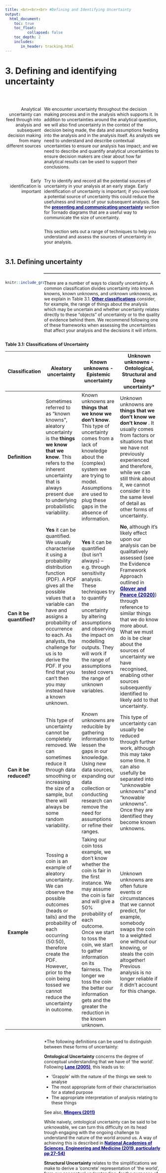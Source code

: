 ```yaml
---
title: <br><br><br> #Defining and Identifying Uncertainty
output:
  html_document:
    toc: true
    toc_float:
          collapsed: false
    toc_depth: 2
    includes:
       in_header: tracking.html
---
```


<style type="text/css">

#TOC {
margin-top: 50px;
}

.list-group-item.active, .list-group-item.active:hover, .list-group-item.active:focus {
background-color: DARKBLUE;
} 

body {
margin-top : 150px;
counter-reset : h1;
}

.title{
display: none;
}

h1 {
  counter-reset:h2;
}

h2 {
counter-reset : h3;
}

h1:before{
  content : "3" ". ";
  counter-increment: h1;
}

h2:before {
content : "3" "." counter(h2,decimal) ". ";
counter-increment : h2;
}

h2.nocount:before {
content : "";
counter-increment : none;
}

.section h2{
padding-top: 200px;
float:right;
width: 75%;
}

hr { 
  display: block;
  margin-top: 0.5em;
  margin-bottom: 0.5em;
  margin-left: auto;
  margin-right: auto;
  border-style: inset;
  border-width: 1px;
  width: 75%;
  float: right;
} 

.section h3{
float:right;
width: 75%;
}

.leftA{
float: left;
width: 100%;
font-weight: bold;
}

.rightA{
float:right;
width: 75%;
}

.leftB{
float: left;
width: 23%;
text-align: right;
}

.footer{
  position: relative; 
  margin-top: 100px; 
  height = 100px; 
  width: 100%;
  text-align: left
}


.
</style>

<div class="pageContentWrapper">

# Defining and identifying uncertainty

<br>

<div class = "leftB"> 
Analytical uncertainty can feed through into analysis and subsequent decision making from many different sources
</div>

<div class = "rightA">
We encounter uncertainty throughout the decision making process and in the analysis which supports it. In addition to uncertainties around the analytical question, we will also find uncertainty in the context of the decision being made, the data and assumptions feeding into the analysis and in the analysis itself. As analysts we need to understand and describe contextual uncertainties to ensure our analysis has impact; and we need to describe and quantify analytical uncertainties to ensure decision makers are clear about how far analytical results can be used to support their conclusions.
</div>

<br>

<div class = "rightA"> 
Try to identify and record all the potential sources of uncertainty in your analysis at an early stage.  Early identification of uncertainty is important; if you overlook a potential source of uncertainty this could reduce the usefulness and impact of your subsequent analysis. See the <a href="chapter_4.html" style="color: DARKBLUE;"> <b>presenting and communicating uncertainty</b></a> section for Tornado diagrams that are a useful way to communicate the size of uncertainty.
</div>


<div class = "leftB"> 
Early identification is important 
</div>

<div class = "rightA">
This section sets out a range of techniques to help you understand and assess the sources of uncertainty in your analysis.
</div>


<div style="clear: both;"></div>

## Defining uncertainty

<div style="clear: both;"></div>

<hr>

<div style="clear: both;"></div>

<div class = "rightA"> 
There are a number of ways to classify uncertainty. A common classification divides uncertainty into known knowns, known unknowns, and unknown unknowns, as we explain in Table 3.1. <a href="https://royalsocietypublishing.org/doi/pdf/10.1098/rsos.181870" style="color: DARKBLUE;"> <b>Other classifications</b></a> consider, for example, the range of things about the analysis which may be uncertain and whether uncertainty relates directly to these “objects” of uncertainty or to the quality of evidence behind them. We recommend following one of these frameworks when assessing the uncertainties that affect your analysis and the decisions it will inform.
</div>



```r

knitr::include_graphics("images/magnify.png")

```

<br><br>

<div class = "leftA">
Table 3.1: Classifications of Uncertainty
</div>

| Classification  | Aleatory uncertainty | Known unknowns - Epistemic uncertainty | Unknown unknowns - Ontological, Structural and Deep uncertainty* |
| --------------- | ------------------------- | ---------------------------- | -------------------------------- | 
| <b>Definition</b>| Sometimes referred to as "known knowns", aleatory uncertainty is the <b>things we know that we know</b>. This refers to the inherent uncertainty that is always present due to underlying probabilistic variability. | Known unknowns are <b>things that we know we don’t know</b>. This type of uncertainty comes from a lack of knowledge about the (complex) system we are trying to model. Assumptions are used to plug these gaps in the absence of information. | Unknown unknowns are <b>things that we don't know we don't know </b>.  It usually comes from factors or situations that we have not previously experienced and therefore, while we can still think about it, we cannot consider it to the same level of detail as other forms of uncertainty. |
| <b>Can it be quantified? </b> | <b>Yes</b> it can be quantified. We usually characterise it using a probability distribution function (PDF). A PDF gives all the possible values that a variable can have and assigns a probability of occurrence to each. As analysts, the challenge for us is to derive the PDF. If you find that you can’t then you may instead have a known unknown. | <b>Yes</b> it can be quantified (but isn’t always) – e.g. through sensitivity analysis. These techniques try to quantify the uncertainty by altering assumptions and observing the impact on modelling outputs. They will work if the range of assumptions tested covers the range of unknown variables. | <b>No</b>, although it's likely effect upon our analysis can be qualitatively assessed (see the Evidence Framework Approach outlined in <a href="https://doi.org/10.1080/17477778.2020.1757389" style="color: DARKBLUE;"><b>Glover and Pearce (2020)</b></a>) through reference to similar things that we do know more about. What we must do is be clear about the sources of uncertainty we have recognised, enabling other sources subsequently identified to likely add to that uncertainty.|
| <b> Can it be reduced? </b> | This type of uncertainty cannot be completely removed.  We can sometimes reduce it through data smoothing or increasing the size of a sample, but there will always be some random variability. | Known unknowns are reducible by gathering information to lessen the gaps in our knowledge.  Using new data sources, expanding our data collection or conducting research can remove the need for assumptions or refine their ranges. | This type of uncertainty can usually be reduced through further work, although this may take some time. It can also usefully be separated into “unknowable unknowns” and “knowable unknowns”. Once they are identified they become known unknowns.  |
| <b> Example </b> | Tossing a coin is an example of aleatory uncertainty. We can observe the possible outcomes (heads or tails) and the probability of each occurring (50:50), therefore create the PDF. However, prior to the coin being tossed we cannot reduce the uncertainty in outcome. | Taking our coin toss example, we don’t know whether the coin is fair in the first instance. We may assume the coin is fair and will give a 50% probability of each outcome. Once we start to toss the coin, we start to gather information on its fairness. The longer we toss the coin the better our information gets and the greater the reduction in the known unknown. | Unknown unknowns are often future events or circumstances that we cannot predict, for example, somebody swaps the coin to a weighted one without our knowing, or steals the coin altogether! Previous analysis is no longer reliable if it didn’t account for this change. |

<div class = "rightA">
*The following definitions can be used to distinguish between these forms of uncertainty: 

<b>Ontological Uncertainty</b> concerns the degree of conceptual understanding that we have of 'the world'. Following <a href="https://link.springer.com/article/10.1007/s00191-004-0227-7" style="color: DARKBLUE;"><b>Lane (2005)</b></a>, this leads us to:
<ul>
<li>'Grapple' with the nature of the things we seek to analyse</li>
<li>The most appropriate form of their characterisation for a stated purpose</li>
<li>The appropriate interpretation of analysis relating to these things</li>
</ul>
See also, <a href="https://doi.org/10.1558/jcr.v10i3.303" style = "color: DARKBLUE;"><b> Mingers (2011)</b></a>

While naively, ontological uncertainty can be said to be unknowable, we can turn this difficulty on its head trough engaging with the ongoing challenge to understand the nature of the world around us. A way of achieving this is described in <a href="https://nap.nationalacademies.org/catalog/25303/reproducibility-and-replicability-in-science" style = "color: DARKBLUE;"><b> National Academies of Sciences, Engineering and Medicine (2019, particularly pp 27-54)</b></a>

<b> Structural Uncertainty </b> relates to the simplifications we make to derive a 'concrete' representation of 'the world', from our conceptual understanding, for the purposes of our analysis. Following <a href="https://doi.org/10.1111/j.1524-4733.2008.00502.x" style = "color: DARKBLUE;"><b> Bojke et. al.(2009)</b></a>, the focus of structural uncertainty is therefore upon:
<ul>
<li> Relevant models for understanding systemic responses and interactions (which can include internalised mind models and underpinning beliefs, qualitative models and quantitative models)</li>
<li> Relevant scenarios, since these represent the factors that shape the response space of a system and either bring or fail to bring key sub-systems into operation.</li>
</ul>
Thus, while Ontological uncertainty focuses on our conceptual characterisation of 'the world', structural uncertainty relates to the relevance of our 'concrete' or internalised models and scenarios for our analysis. 

<b> Deep Uncertainty </b> derives from the extent to which we can anticipate the nature of the problem space we will in future need to understand in order to conduct meaningful analysis. Where we cannot anticipate these future circumstances then a judgement is required on when a decision must be made by, with analysis conducted on the best available information to support necessary decision-making. See <a href="https://link.springer.com/book/10.1007/978-3-030-05252-2" style = "color: DARKBLUE;"><b> Bloemen et. al.(2019)</b></a> for analytical approaches.   

<br>


</div>

<div style="clear: both;"></div>

## Sources of analytical uncertainty - Data

<div style="clear: both;"></div>

<hr>

<div style="clear: both;"></div>

<div class = "rightA">
The data that feeds into your analysis project will have been previously specified, defined, and collected. In some cases, you will do this yourself, but you may also draw on data sources collected by others. Having chosen your data sources for your project you will need to think about how well your data describes the reality of the situation you are modelling or analysing.
</div>

<div class = "rightA">
To gain a full picture of the impact of data uncertainty on your analysis you should think through what you know about where your data has come from. You should use a data log with quality and impact Red Amber Green (RAG) ratings. Consider the following questions:  
</div>

<div class = "rightA">
How well do the definitions and concepts in the data chosen fit with what you are trying to measure? Differences between the data and your target group can mean that a dataset captured for one purpose is inappropriate for another. For example, you might want to analyse London & South East but only have data for the whole of the UK.
</div>

<div class = "leftB">
How your data source compares with your analysis objective
</div>

<div class = "rightA">
How rigorous was the data collection process? Was the data owner’s quality assurance sufficiently robust? For survey data, would respondents have fully understood the question intent? Some datasets are subject to regulation and compliance with standards or other codes of practice. In such cases, quality should be well documented and assured like in National Statistics. 
<br><br>
When considering uncertainty in input data, you should think about whether the data being used was gathered for an alternative purpose and if it has been manipulated and how you can adjust or account for this. Accompanying data descriptions (or a quick exploration of the source data if these don’t exist) can be helpful in understanding data limitations of the data and whether any adjustments made could conflict with or bias your analysis.
</div>

<div class = "leftB">
Where the data come from and how they have been collected
</div>

<div class = "rightA">
More uncertainty will occur if either the data don’t match the time period of interest and/or if the data are volatile.
</div>

<div class = "leftB">
What period the data covers
</div>

<div class = "rightA">
For data obtained in a processed state from others you may need to explore what processing steps were taken to determine how that may affect the data you are using. For example, missing values may have been imputed, survey data may have been weighted to make survey results representative of a wider population, extreme values and outliers may have been removed, data sets may have been combined (possibly resulting in false positive or false negative matches), disclosure controls may have been applied (potentially biasing the data set). Consider how the retention or exclusion of an outlier will affect your results. Truncation or removal of outliers will typically introduce bias but this may be tolerated in exchange for reduced variance.
</div>

<div class = "leftB">
Whether your data has been subjected to any pre-processing 
</div>

<div class = "rightA">
Statistical sources often come with supporting information about accuracy and reliability. You can sometimes find information on variance (or standard errors, confidence intervals, coefficients of variation) and you may find indications of likely bias, from special studies comparing or linking sources. These direct measures of quality, together with indirect measures such as response and coverage rates can tell you a lot about the uncertainty. In the absence of direct measure of variance, be aware that small sample sizes will increase the margin of error in your results.
</div>

<div class = "leftB">
Check whether there is any bias or uncertainty in the data
</div>

<div style="clear: both;"></div>

## Sources of analytical uncertainty - Assumptions 

<div style="clear: both;"></div>

<hr>

<div style="clear: both;"></div>

<br> 

<div class= "rightA">
Considering the assumptions you're making in your analysis is critical to any uncertainty analysis
</div>

<div class = "rightA">
Assumptions are used when we have incomplete knowledge. All models will require some assumptions, so you need to ensure that assumptions are robust and consistently understood. You should use an assumptions log with quality and impact RAG ratings and they should be signed off by stakeholders. Where did the assumptions come from?  How were they generated and why?  What is the impact if they are wrong, and how often are they reviewed?
</div>

<div class= "leftB">
Consider where you have used assumptions
</div>

<div class= "rightA">
There are often parameters outside of the scope of the model that have been implicitly assumed. For example, models may assume no substantial policy changes in related areas and there may be deliberate limits in the coverage or timelines of your analysis – deliberate modelling exclusions that allow timely and effective analysis. These assumptions and limitations provide the context in which the modelling results are appropriate. You need to be aware of the restrictions that these assumptions impose on the interpretation of analytical results and take care to explain where modelling results can (and cannot) be used.
</div>

<div class = "leftB">
What assumptions are outside the scope of the model?
</div>

<div class= "rightA">
Assumptions should be based on robust evidence. The less evidence to support an assumption the more uncertain it will be. High quality assumptions will be underpinned by robust data, while low quality assumptions may simply be an opinion or may be supported by a poor data source. 
</div>

<div class = "leftB">
Assess the quality of each assumption
</div>

<div class= "rightA">
The importance of an assumption is measured by its effect on the on the analytical output. The higher the impact of an assumption the more uncertain results will be. Critical assumptions will drastically affect the results, while less importance assumptions may only have a marginal effect on results. More weight should be given to gathering evidence to improve the quality of critical assumptions.  
</div>

<div class = "leftB">
Assess the impact of each assumption
</div>

<div class= "rightA">
Some uncertainties can’t be captured in an assumption as we don’t have perfect insight. However, effort should be made to identify all possible uncertainties and capture these as assumptions. The assumptions log will convey the boundary of what has been included.
</div>

<div class = "leftB">
What don’t you know? 
</div>


```r

knitr::include_graphics("images/assumptions.png")

```

<div style="clear: both;"></div>

## Sources of analytical uncertainty - Analysis

<div style="clear: both;"></div>

<hr>

<div style="clear: both;"></div>

<br>

<div class = "leftB">
Undertake appropriate AQA
</div>

<div class= "rightA">
An additional, but important source of analytical uncertainty is in the analysis itself. With verification and validation of models, good Analytical Quality Assurance (AQA) practices can help identify the restricted uses of analytical outputs and help minimise the possibility of errors. However, mistakes can still be made, so being clear with decision makers about the extent to which analysis has been quality assured can help them understand how far they may rely on analytical results in support of their decision making. Please see the <a href="https://www.gov.uk/government/publications/the-aqua-book-guidance-on-producing-quality-analysis-for-government" style="color: DARKBLUE;"> <b>AQuA Book</b></a>, <a href="https://www.gov.uk/government/collections/aqua-book-resources" style="color: DARKBLUE;"> <b>AQuA Book resources</b></a> and <a href="https://www.gov.uk/government/collections/quality-assurance-tools-and-guidance-in-decc" style="color: DARKBLUE;"> <b>BEIS QA tools and guidance</b></a> for more information.

Carrying out adequate quality assurance is an important way to ensure sources of uncertainty have been sufficiently mitigated. Ideally, the AQA should be carried out throughout the project - before, during and after the analysis to inform at all stages. The AQA process should involve checking the analyst has done the following, for example:
<br>

<ul>
<li>Considered why the methodology is appropriate to solve the analytical problem or answer the research question</li>
<li>Considered why the analysis is appropriate for the type of data collected</li>
<li>Understood the data that will be used in the analysis, including main sources of potential error and limitations of the data/analysis</li>
<li>Analysed and interpreted the data in a consistent way</li>
<li>Made it clear how analytical constructs e.g. categories, classifications, typologies etc. have been developed.</li>
<li>Ensured all interpretations are well supported by the data, accurately reflecting the meanings assigned by the participants</li>
</ul>

Note that these steps should also be applied for quality assurance of both quantitative and qualitative research. More information on AQA of qualitative research is included in <a href = "chapter_5.html#mitigating_uncertainty_in_qualitative_research" style ="color: DARKBLUE;"> <b>mitigating uncertainty in qualitative research</b></a>.

<div style="clear: both;"></div>

## Sources of uncertainty in experimental and quasi-experimental evaluation designs

<div style="clear: both;"></div>

<hr>

<div style="clear: both;"></div>

<br> 

<div class="rightA">
Experimental and quasi-experimental evaluation designs are used in government to understand and estimate the impacts of policies. They do so through statistical comparison to a group or time period unaffected by the intervention. This unaffected group acts as a proxy for what would have happened to the affected group in the absence of the policy and is commonly called the counterfactual. It is also possible to compare multiple versions of an intervention with a control group, these are known as multi-arm trials.
<br>

Commonly used experimental and quasi-experimental methods include randomised control trials, difference in difference and interrupted time series analysis. The <a href="https://www.gov.uk/government/publications/the-magenta-book" style="color: DARKBLUE;"><b>Magenta Book</b></a> provides a full guide to evaluation methods. When conducting or commissioning this type of research, analysts have an important role in ensuring that potential sources of uncertainty are understood, adequately addressed and effectively communicated to stakeholders.
<br>

The sources of uncertainty in experimental and quasi-experimental research can be broadly categorised into data, study design and statistical analysis. Analysts who employ these methods should consider to what degree each of these three areas create uncertainty in understanding and estimating the impact of a given policy or intervention.
</div>

<div style="clear: both;"></div>
<br>

<div class = "rightA">
<b>Data</b>
<br>

Regarding quantitative data for evaluations, some of the things you need to consider are the sample size, representativeness, choice of indicators and whether there is any missing data.
</div>

<div class = "rightA">
If the sample size is too small for an experimental or quasi-experimental design, it will not be possible to achieve sufficient statistical power and provide a robust answer to the research question(s). It is also important to consider whether you need to provide estimates for population subgroups. The more you break down the sample into groups, the greater the overall sample size needs to be in order to draw statistically significant conclusions about the subgroups of interest. A statistical power analysis helps to estimate the minimum sample size required for a study, given a desired significance level, effect size and statistical power.
</div>

<div class = "leftB">
You need to ensure your sample size is large enough to answer your research question(s)
</div>

<div class = "rightA">
The generalisability of the research findings may be limited if certain subgroups of the population are not adequately represented in the sample. This is particularly true when differences between population subgroups are related to the outcomes that are being studied.
</div>

<div class = "leftB">
Representativeness: Is your data broadly representative of the target population that is being studied?
</div>

<div style="clear: both;"></div>

<div class= "rightA">
For example, health status is a concept that cannot be observed directly, and therefore researchers need to operationalise the concept by other indicators (e.g. body mass index or smoking status). Uncertainty is introduced when a concept of interest is not operationalised appropriately, and the proxy indicators do not adequately capture that concept or distinguish it from others. You should ask yourself how well the indicators measure the concept that is being studied. Are the assumptions underlying the operationalisation valid?
</div>

<div class = "leftB">
Some concepts cannot be measured directly and therefore must be proxied by other observable or measurable phenomena, a process called operationalisation
</div>

<div class = "rightA">
Uncertainty is introduced when data is missing systematically, or in other words, not completely at random. There are two types of systematically missing data: missing not at random (MNAR) and missing at random (MAR).
<br>

Missing data is particularly problematic when the reason why data is missing is related to a concept or intervention that is being studied. Data which are MNAR are missing due to reasons related to unobserved outcomes. Data are MAR when the reason the data are missing is related to the observed outcomes (i.e. variables for which we have complete information).
<br>

For example, in a study on depression, data would be MNAR if men did not respond to a survey because of their level of depression. This is because the concept of interest (depression in this case) is unobserved.
<br>

On the other hand, data on depression would be MAR if men were generally less likely to respond to a survey, irrespective of their level of depression. In this example, sex is a variable that is directly observed.
<br>

Reasons for missing data include: social desirability bias in surveys, attrition in longitudinal studies, data entry errors, poor quality data collection instruments, or under-sampling of groups that are difficult to reach. You should ask: is some of the data in your dataset missing? If so, why is it missing?
</div>

<div class = "leftB">
Missing data or missing values are a common source of uncertainty and can have a significant effect on what can be inferred from the data
</div>

<div style="clear: both;"></div>
<br>


<div class = "rightA">
<b>Study Design</b>
<br>

The design of a study and assumptions about how potential effects will be identified can be a significant source of uncertainty.
</div>

<div class = "rightA">
In the absence of a valid counterfactual, the estimated impact of a policy or intervention may be significantly biased and the true impact will be uncertain. For example, when the research does not include an independent control group and relies solely on a before-after analysis. The problem of relying on a before-after analysis is that it is not possible to determine whether the observed effects of an intervention would have occurred in the absence of the intervention.
</div>

<div class = "leftB">
Uncertainty is increased when the chosen control group is not comparable to the group that is affected by the policy or intervention
</div>

<div class = "rightA">
Comparisons from one period to another (such as comparing this week or month to the same period last year) are common. However, they present data out of the context of the underlying trend or do not account for the effect of seasonality. For example, drawing comparisons in outcomes between January 2020 and January 2021 would be misleading as external factors, such as the COVID-19 pandemic, would have had significantly impacted trends. Alternatives to before-after comparisons are discussed in chapter 4, <a href = "chapter_5.html" style ="color: DARKBLUE;"> <b>Mitigating uncertainty</b></a>.
</div>


<!-- need reference for mitigating uncertainty chapter*-->

<div class = "leftB">
Binary before-after comparisons can be misleading if they are presented without contextual information
</div>

<div class = "rightA">
Randomised controlled trials (RCTs) are the gold standard for testing hypotheses. They involve randomly assigning participants to the intervention or control group. This creates a counterfactual to which you can compare the intervention group. When randomisation is compromised or not possible, there will be greater uncertainty in attributing changes in outcomes to a given intervention. A few examples of randomisation being compromised are:
<br>
<ul>
<li>Endogeneity (i.e. when the allocation of an intervention is influenced by the outcome indicator)</li>
<li>Non-compliance (i.e. when participants who should receive the intervention do not receive the intervention)</li>
<li>Breach of protocol</li>
<li>Treatment contamination or spill over (i.e. when participants in the control group are exposed to the intervention). This can be an issue with studies involving cluster randomisation based on geographic areas, such as local authorities.</li>
</ul>

However, in many contexts randomisation is not feasible or ethical. In these situations, it is possible to employ a quasi-experimental method to create a counterfactual (for more details see the <a href="https://www.gov.uk/government/publications/the-magenta-book" style="color: DARKBLUE;"><b>Magenta Book</b></a>). Analysts must ask themselves if the design of the counterfactual creates potential for uncertainty in the research findings.
</div>

<div class = "leftB">
Where randomisation is compromised or not possible, there is greater uncertainty in attributing observed changes to the intervention being studied
</div>


<div style="clear: both;"></div>
<br>


<div class = "rightA">
<b>Analysis</b>
<br>

Statistical analysis can present an important source of analytical uncertainty in evaluation design, which may lead researchers to unwittingly make biased or invalid inferences. Analysts should ask themselves if the chosen statistical models accurately describe the relationships between the variables of interest and take account of potential sources of bias. Are effects conditional on other variables, or are they expected to vary across groups? Have potential alternative explanations or theories been explored in the analysis? Have all relevant variables been included in the analysis?
</div>


<div class = "rightA">
Common issues in experimental and quasi-experimental studies include interaction effects. This is when the causal relationships between two variables depend on the state of a moderating variable, or when effects of an intervention vary across different groups (i.e. heterogeneous treatment effects). For example, where the relationship between the dose of a drug and the efficacy of the treatment varies across genders. When policy interventions have heterogeneous effects, focusing only on aggregate effects and failing to account for differences across groups may lead to invalid inferences. Similarly, uncertainty will result from failing to account for relevant moderating variables in the analysis. Another source of uncertainty results when the statistical model falsely attributes the effect of a missing variable to those variables that are included in the model. This is known as omitted variable bias.
</div>

<div class = "leftB">
Interaction effects and heterogeneous treatment effects can introduce uncertainty into the results of analyses if not they are not addressed
</div>

<div class = "rightA">
An example is the ecological fallacy, in which findings from analysis of aggregate data are erroneously attributed to an individual. For example, research of aggregate data shows that countries where there is a high average fat consumption also have a high breast cancer death rate. If you were to infer from this finding that a woman who has a high fat diet is more likely to die from breast cancer, this would be falling foul of ecological fallacy. The error here lies in the fact that statistical inference is intended to generalise from a sample to a population, and not from a population to an individual. Committing an ecological fallacy can lead researchers to make invalid inferences, thereby creating uncertainty around the true impact of a given policy or intervention.
</div>

<div class = "leftB">
The way in which research findings are interpreted can also be a source of uncertainty
</div>

<div style="clear: both;"></div>

## Sources of uncertainty in survey research

<div style="clear: both;"></div>

<hr>

<div style="clear: both;"></div>

<br> 

<div class = "rightA">
Survey research can involve qualitative and/or quantitative data, collected through a range of data collection methods such as online surveys and telephone or face to face interviews. Both the type of data collected, and the mode of data collection should be determined by the aims of the research, noting that these factors can influence the degree to which uncertainty is introduced.
<br>

The sources of uncertainty in survey research can be broadly categorised into the survey design, sampling strategy, data collection method and analysis.
</div>

<div style="clear: both;"></div>
<br>

<div class = "rightA">
<b>Survey Design</b>
</div>

<div class = "rightA">
Good questionnaire design is vital to ensuring the validity and reliability of survey responses. A valid questionnaire is one that measures what it intends to measure. That is, the objectives of the questionnaire and the items within it are clearly understood by the respondent and elicit the information required by the researcher. Reliability refers to the consistency of a survey measurement and the extent to which the measurement is able to elicit the same information from the same person each time it’s administered, assuming all else remains unchanged. There are a number of tests and methods for ensuring questionnaire validity and reliability (see section 4 on <a href = "https://analystsuncertaintytoolkit.github.io/UncertaintyWeb/chapter_5.html#mitigating_uncertainty_in_survey_research" style ="color: DARKBLUE;"> <b>mitigating uncertainty in survey research</b></a> for more information).
</div>

<div class = "leftB">
A poorly designed questionnaire can greatly increase the level of uncertainty in survey data
</div>

<div class = "rightA">
The most common survey response scales are: dichotomous (e.g. agree vs. disagree) and rating scales (e.g. five-point Likert scale: strongly agree, agree, undecided, disagree, strongly disagree). There is a tendency for responses with rating scales to regress to the middle of the scale in surveys, a phenomenon called error of central tendency. This can be related to the length of the survey, or survey fatigue, and the tendency of respondents to avoid extreme responses. Survey responses can also be unreliable if labels on a five-point Likert scale have no clear meaning. For example, the labels ‘somewhat satisfied’ or ‘extremely satisfied’ can be confusing and risk being interpreted differently by respondents, thereby introducing uncertainty into the survey results. A third example of how bad survey design can lead to uncertainty is called non-differentiation in ratings, or survey straightlining. Straightlining occurs when respondents lose their motivation to engage with the survey and consequently rush through it by giving their answer to a series of questions in the same place on a rating scale. When designing surveys, researchers should take great care in choosing survey response scales and consider how their choices may be a source for uncertainty.
</div>

<div class = "leftB">
The choice of response scales can introduce uncertainty into survey research, particularly when response scales are not chosen optimally
</div>

<div class = "rightA">
Respondents’ answers to a question can be influenced by previous questions posed and by the answers they gave to those previous questions; a notion called priming. If questions are always presented in the same order, this impact may be difficult to detect. Similarly, the order in which response options are displayed can affect which one is chosen.
</div>

<div class = "leftB">
The order of questions or response options can also impact how a respondent interprets and responds to survey questions
</div>

<div class = "rightA">
This is a key stage in the survey design because the survey questions must capture the concepts of interest. For example, the concept of health is not easily measured directly and therefore researchers may want to operationalise the concept by other indicators (e.g. body mass index or smoking status). Uncertainty is introduced when a concept of interest is not well operationalised and the proxy indicators do not adequately capture that concept or distinguish it from other concepts. You should ask yourself how well the variables describe the different dimensions of the concept that is being studied. Are the assumptions underlying the operationalisation valid?
</div>

<div class = "leftB">
Some concepts cannot be measured directly and therefore must be proxied by other observable or measurable phenomena, a process called operationalisation
</div>

<div style="clear: both;"></div>

<br>

<div class = "rightA">
<b>Sampling Strategy</b>
<br>

With the exception of a census (which surveys every member of a given population), survey research typically relies on data taken from a sample of a population under study.
<br>

Survey data are subject to sampling error, which occurs when the sample being used is not representative of the population. A representative sample is one that accurately represents the population on specific characteristics, in that the sample and population have similar distributions on the variables of interest, e.g., gender, age, socioeconomic status, or education. There are many dimensions on which you might evaluate representativeness - it all depends on the required level of detail, the scope of your study and what information about your population is available. All samples contain some degree of error, and therefore uncertainty, but the more representative a sample is of its population, the less error and uncertainty it will contain.
<br>

The following sections summarise some common causes of sampling error that ought to be considered by analysts and researchers when considering the extent to which uncertainty exists within survey data.
</div>

<div class = "rightA">
In random sampling every member of the target population has an equal chance of being selected and thus should eliminate sampling bias. Other probability-based techniques such as stratified sampling (where participants are selected in the proportion that their subcategory occurs in the population) or systematic sampling (where every nth person is chosen), are likely to result in a degree of sampling error but the uncertainty caused can be estimated and measured.
<br>

However, where a non-probability sampling technique is used, the likelihood of sampling error and response biases occurring is much higher and it’s not possible to estimate the extent to which a sample is unrepresentative. Such techniques include volunteer sampling, where individuals have chosen to be part of the study, and opportunity sampling, where participants are simply chosen from those available at the time. With this technique, the degree to which responses are likely to accurately reflect those of the population cannot be calculated, and therefore findings should not really be extrapolated to the wider population - despite this often happening in practice.
</div>

<div class = "leftB">
Random sampling will minimise uncertainty but is very difficult to achieve in practice
</div>

<div class = "rightA">
There are a number of things to consider with sample size:
<br>

<ul>
<li>Is the sample large enough to be representative of the population under study? If not, any conclusions you draw should not be generalised to your population under study. Generally speaking, the bigger a sample, the more likely it is to be representative. Note, however, that this is not always the case: sample size is only a useful indicator of sample quality when an appropriate sampling technique has been employed.</li>
<li>How precise do you need your results to be, or what is the margin of error you are willing to accept?
<ul>
<li>How certain do you need to be that your results are not due to chance? This is your significance level.</li>
<li>How certain do you need to be that your results will detect an effect when there is an effect to be detected? This is statistical power.</li>
</ul>
</li>
</ul>

You can conduct a power analysis to estimate the minimum sample size required for a study, given a desired significance level, effect size and statistical power. If you do not manage to reach this minimum sample size, you increase the likelihood that your results are erroneous. For example, if the sample size and consequently statistical power is low, the probability of concluding there is no effect when, in fact, there is one, goes up. This is increasingly likely if you are looking to detect a small effect, as small samples offer weaker test sensitivity than large samples.
</div>

<div class = "leftB">
If your sample is too small, it may not allow you to draw reliable inferences
</div>

<div class = "rightA">
A sampling frame is a record of the target population containing all participants of interest from which we can extract a sample. Sampling frames can include government registers, postcode lists, records of demographic information provided by those who have signed up to an online survey website. The vast majority of sampling frames will have some defects due to inaccurate information being provided or records not being up to date. The smaller your sample and the greater the number of dimensions on which you want it to represent your target population, the greater the impact of inaccuracies in the sampling frame.
</div>

<div class = "leftB">
If your sampling frame does not represent the target population, uncertainty is introduced
</div>

<div style="clear: both;"></div>
<br>

<div class = "rightA">
<b>Data Collection Method</b>
</div>

<div class = "rightA">
Surveys can be administered using a variety of modes, including face-to-face interviews, telephone interviews and self-completion web-surveys, and these often vary in terms of the demographic they tend to reach. For example, older age groups are generally more difficult to reach through online surveys. The topic of the survey may also influence what mode is more or less appropriate: measuring internet access within the general population using an online survey will produce biased results, as all survey respondents would have internet access, otherwise they wouldn’t have been able to participate in the survey.
</div>

<div class = "leftB">
Survey mode can introduce selection bias when certain members of a population are more likely to be included in the sample than others
</div>

<div class = "rightA">
With self-administered surveys, we have to trust that the data being provided is accurate - and if accurate demographic data is key to your analysis then this source of uncertainty should play a larger influence in your choice of survey mode.
<br>

There are different degrees of uncertainty intrinsically associated with different types of self-administered surveys – for instance, self-completion paper questionnaires generally show a higher number of unanswered questions than online surveys.
</div>

<div class = "leftB">
Some survey modes have little means to ensure inaccurate data is not provided or the survey is not completed with errors
</div>

<div class = "rightA">
Interviewer bias is when characteristics or behaviours of the interviewer influence how participants respond to questions. It relates to aspects of the interviewers and the way in which they ask questions and respond to answers—it is distinct from bias arising from the content or wording of questions. Such bias may stem from perceptions of the interviewer’s identity. The interviewer’s sex, ethnicity, age, attractiveness, social class, level of education, perceived life experience, or professional background may affect how participants respond to questions, especially if these characteristics seem to relate to the interview topic.
<br>

Linked to this is the interviewer’s ability to establish rapport with the interviewee: participants may not feel comfortable to disclose accurate information, especially on personal or sensitive topics, as a result of who is interviewing them.
<br>

Interviewer bias may also arise from the actions and behaviours of the interviewer, for example:
<br>

<ul>
<li>Using certain language, phrases or leading questions</li>
<li>Using a tone of voice or inflections to imply a presumed answer</li>
<li>Using non-neutral body language that establishes a mood or projects onto the conversation</li>
</div>

<div class = "leftB">
Interviewer bias can introduce uncertainty in data collection
</div>

<div class = "rightA">
These include:
<br>

<ul>
<li>Businesses or individuals being unreachable</li>
<li>Businesses or individuals refusing to respond</li>
<li>Respondents giving inaccurate answers</li>
<li>Processing or analysis errors</li>
</ul>

For example, inaccurate answers to a question about money spent on fuel would lead to a difference between the estimate and the population value even if the entire population were surveyed. These errors are usually very difficult to quantify and to do so would require additional and specific research.
</div>


<div style="clear: both;"></div>
<br>

<div class = "rightA">
<b>Analysis</b>
</div>

<div class = "rightA">
There are techniques to deal with missing data - the two primary methods being imputation or removal of data. However, to decide the appropriate technique you must understand the reason why data is missing. Incorrect use of techniques to address missing data can occur through misunderstanding of the reason why data is missing. The different potential reasons are explained in the ‘Data’ section of <a href = "https://analystsuncertaintytoolkit.github.io/UncertaintyWeb/chapter_2.html#sources_of_uncertainty_in_experimental_and_quasi-experimental_evaluation_designs" style ="color: DARKBLUE;"> <b>'Sources of uncertainty in experimental and quasi-experimental evaluation designs'</b></a>.
<br>

When data is missing systematically, or in other words, not completely at random, simply removing observations with missing data is likely to result in bias as the missing information is unknown. For an example of this, see the ‘Data’ section of <a href = "https://analystsuncertaintytoolkit.github.io/UncertaintyWeb/chapter_2.html#sources_of_uncertainty_in_experimental_and_quasi-experimental_evaluation_designs" style ="color: DARKBLUE;"> <b>'Sources of uncertainty in experimental and quasi-experimental evaluation designs'</b></a>.
</div>

<div class = "leftB">
Missing data or missing values are a common source of uncertainty and can have a significant effect on what can be inferred from the data
</div>

<div class = "rightA">
We can use statistical significance to decide whether we think a difference between two survey-based estimates reflects a true change in the population rather than being attributable to random variation in our sample selection.
<br>

A type I error (also known as a false positive) occurs when you conclude that a significant difference exists when in fact it has occurred by chance. The probability of making a type I error is represented by your chosen significance level. A 5% standard is often used when testing for statistical significance, which means that you accept a 1 in 20 chance of the observed change being calculated by chance if there is actually no underlying change.
</div>

<div class = "leftB">
If your significance level is too high, you increase the likelihood of concluding that a significant difference exists when in fact it has occurred by chance
</div>

<div class = "rightA">
A type II error (also known as a false negative) occurs when you conclude there is not a significant effect, when actually there really is. It is related to the power of a statistical test: the probability that a test will find a statistically significant difference between two samples. A type II error is more likely to occur if your sample size is too small for a significant difference to be detected at your chosen significance level.
<br>

There are minimum sample sizes that you need to reach in order to conduct robust statistical comparisons between sub-groups. Even if your overall sample size is large, if some groups of interest are small, it is not appropriate to conduct analyses using disaggregated data at this level. The recommended minimum sample sizes can be determined with a statistical power test, which takes into account your desired effect size and confidence level - the greater the effect size and the higher the confidence level, the greater the sample you’ll need.
</div>

<div class = "leftB">
If your sample size is too small, you increase the likelihood of concluding there is not a significant effect, when actually there really is
</div>



<div style="clear: both;"></div>

## Sources of uncertainty in qualitative research

<div style="clear: both;"></div>

<hr>

<div style="clear: both;"></div>

<br> 

<div class = "rightA">
Qualitative research projects are intended to explore and explain a sample of views, perspectives, behaviour, understanding and experiences of particular individuals or groups. The aim of qualitative research is to provide an in-depth understanding of a phenomenon rather than to establish its prevalence, probability or causality.
<br>

Qualitative research provides rich and deep insights into a specific phenomenon or experiences of a particular group within society, which wouldn’t otherwise be possible with quantitative research methods. Well-designed qualitative research will provide robust, insightful data to understand the big picture and go beyond anecdotal evidence.
<br>

There is inherent uncertainty and bias in all research and analysis methods, and qualitative research is no different. Qualitative researchers are trained to be mindful of the pitfalls of conducting and analysing qualitative data. They can account for, mitigate and minimise sources of uncertainty when designing and undertaking qualitative research to ensure it is robust, reliable and findings are presented and used appropriately. The following sections highlight some of the main sources of uncertainty at different stages of a qualitative research project.
</div>

<div class = "rightA">
Due to practical constraints it is not possible to include representatives of all the different sub-groups within the population in qualitative research. Instead priority is placed on depth rather than breadth of coverage - participants are included in the research on the basis that their views or experiences are worth exploring in-depth in their own right, and not because they are expected to be representative of a wider group or population. However, there is inherent uncertainty as the sample participants’ experiences might be radically different from others.
<br>

The research team is selective and uses their judgement when deciding who to include and exclude from the research sample. Quotas are set to ensure a sufficient number of research participants meet the key criteria or characteristics across the sample (e.g. balance of gender, age, location). As a result, individuals or groups with low prevalence in the population or who may be harder to reach could be excluded or under-represented in the sample. Where understanding the perspective of these groups is a priority for the research they may be purposely over-represented in the sample.
<br>

Purposive (selective) sampling in this way helps to ensure that opposing perspectives are taken into account in the study. Nonetheless, some respondents’ perspectives may not always be included in qualitative studies while some sub-groups’ views may be over-represented. This needs to be considered when drawing conclusions from the research especially when making generalisations about wider attitudes, experiences and behaviour.
</div>

<div class = "leftB">
Sampling in qualitative research aims to get good coverage of the population of interest, rather than full representation
</div>

<div class = "rightA">
Identifying participants to engage in qualitative research can be time-consuming and costly, especially when looking to include hard to reach groups or ability to participate is limited by practical constraints such as the location and proposed timings for fieldwork. Steps are therefore often taken to minimise both and make the process as efficient as possible.
<br>

Researchers often rely on specialist recruitment agencies or pre-populated lists of potential respondents to identify suitable participants for the research study. The research team will typically produce a recruitment specification, specifying quotas and inclusion criteria for participants to take part. These typically aim for diversity in terms of demographic information, location, extent of experience/ engagement with a process etc. The aim is to achieve a range of perspectives within the time and budgetary constraints. However, there may be biases in terms of location or diversity, as recruitment agencies aim to meet the recruitment specification at least cost. This might mean, for example, that there may be demographic or locational biases in the sample, for example due to travel constraints or researchers’ working hours.
<br>

Furthermore, for convenience the recruitment agency might seek to recruit the participants from a pre-existing contact list in the first instance. Participants on those contact lists might differ in significant ways from those who are not – especially if the participants have been involved in previous research recently. These respondents might, for example, be fatigued from the research process, or otherwise simply be less interested or more engaged in the research process than the wider population. For this reason, researchers sometimes build conditions into the recruitment process to exclude those who have recently participated in any qualitative research.
<br>

If recruitment agencies are unsuccessful in recruiting from their existing contacts, they may turn to social media or other online sources to recruit participants. Whilst this may enable them to attract new people who haven’t participated in research before, the use of online recruitment methods means that they may again mean that certain groups are excluded from participation and there is an element of bias in the sample.
</div>

<div class = "leftB">
Recruitment Methods can introduce uncertainty into qualitative research
</div>

<div class = "rightA">
The conversational and interpretive nature of qualitative research can introduce uncertainty because there can be inconsistency in the way in which data is collected, shared and understood across the project. This includes data collected via discussion (e.g. interviews and focus groups) as well as that collected via observation and self-reporting techniques (e.g. diaries, journals, videos).
<br>

Qualitative research methods, such as interviews and focus groups, typically depend on interactive discussions between the researcher and the participant(s). This enables the researcher to probe and clarify the participants’ responses and pursue interesting lines of enquiry. This means that even when the researchers are using the same discussion guide, participants might reveal different insights to different researchers – depending on a variety of factors, such as the rapport they have established with the researcher and/or other participants, and the degree of probing from the researcher, and the environment in which the interview is taking place. So, if multiple researchers are involved in the data collection process or different methods are used in the same study (for example a mix of one-to-one interviews and focus groups) there may be differences in the data collected across the fieldwork.
<br>

Moreover, the time it takes to discuss a topic can vary, and this can mean some topics are not covered to the same extent in the time allocated across different interviews. This can result in inconsistencies in the format, coverage and content explored across the set of interviews, focus groups or supporting methods (e.g. journals, blogs) even when there is only one researcher involved in all. This tactic can be deployed on purpose to ensure the full range of topics are covered in sufficient depth across the fieldwork when it is not possible to discuss all in detail with each respondent or group of respondents. As such it does not undermine the quality or reliability of the research but must be accounted for when analysing and reporting the data.
<br>

By its nature, some qualitative research relies on what respondents report in interviews, focus groups and any written and audio-visual material they share as part of the process. Thus, an additional uncertainty arises in terms of reliability. Some respondents will be less willing to share information compared to others, while some may have difficulty recalling their views or experiences to answer the research team’s questions especially if a sensitive subject is being discussed. Similarly, the impact of social desirability bias - i.e. the tendency to answer questions in a manner that will be viewed favourably by others - can be strong in qualitative research settings where there is direct engagement between the researcher and respondent, and between respondents. Whilst these issues are not unique to qualitative research, they tend to be more prevalent when there is direct engagement between the researcher and the respondent.
<br>

To address this, researchers might choose to supplement or replace interviews or focus groups with observational methods - such as ethnography, usability research, accompanied activities or video recording. These techniques can help a researcher to achieve a more objective view and can be used to pick up insights that the respondent does not consider salient or interesting. However, there can be an element of bias and subjectivity in these methods too as they are dependent on what the researcher notices or hones in on and how they interpret the data which, in turn, can influence data collection and also analysis.
<br>

Ideally, qualitative researchers will stop collecting data when they have reached saturation. Saturation occurs when no new insights emerge that are unaccounted for by theory or by data. It is typically detected when the research team finds repetition of insights across respondents. However, saturation is not always achieved in practice, due to time and budget restraints, or a lack of respondent diversity. Instead it is common for the number and type of research participants to be specified at the outset of the study as part of the research design process. Failure to reach saturation means it is not possible to state that the findings are conclusive and no new themes, insights or perspectives are likely to emerge. As such there will be inherent uncertainty about conclusions inferred from the research which must be accounted for.
</div>

<div class = "leftB">
The discursive nature of qualitative research means data is not collected in a uniform manner, and a variety of factors - including the researcher - can influence the process
</div>

<div class = "rightA">
Qualitative research produces rich, detailed and often large volumes of data. Sometimes trade-offs need to be made when deciding how to analyse and use the data, that is, between presenting the full range of evidence on the one hand, and focussing on key themes and commonalities across the data. These decisions will also be influenced by the approach taken to the analysis. For example, thematic analysis will seek to draw out overarching themes in the analysis, whilst narrative analysis will focus more on how people make sense of their experience rather than the experience itself, and discourse analysis will hone in on the language used by research participants. The choice of analytic approach can therefore determine what and how data is used in analysis and reporting.
<br>

Sometimes researchers choose to synthesise or summarise the experiences of research participants with similar characteristics, behaviours or opinions to create typical or illustrative reference cases. They may also prioritise common or more prevalent themes or insights when reporting findings. In doing so, some of the nuance observed between respondents may be lost when findings are generalised.
<br>

Qualitative research is subject also to uncertainty due to differences in interpretation – the same information or quotation might be interpreted differently, for example, between the researcher and the respondent – especially if the respondents have substantial demographic differences from the researchers. Likewise, the research team may differ in how they interpret different participants’ responses. This can mean the same data is analysed differently by different researchers – they may identify different salient points, or group participants differently to answer the same research question.
</div>

<div class = "leftB">
The approach to data analysis can influence what and how data is used
</div>


<div style="clear: both;"></div>

<div class="footer">
<b>Useful links:</b>
<br><br>
<a href="accessibility.html">Click here to see the accessibility statement</a>
<br><br>
<a href="index.html">Click here to return to home page</a>
</div>

